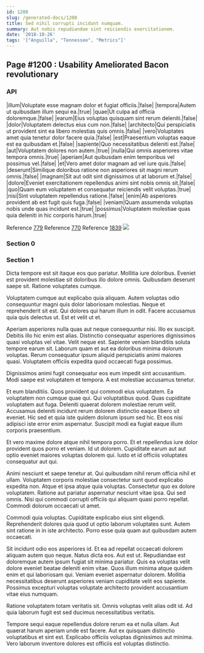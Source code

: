 ```yaml
---
id: 1200
slug: /generated-docs/1200
title: Sed nihil corrupti incidunt numquam.
summary: Aut nobis repudiandae sint reiciendis exercitationem.
date: '2018-10-26'
tags: '["Anguilla", "Tennessee", "Metrics"]'
---
```


## Page #1200 : Usability Ameliorated Bacon revolutionary
### API

|illum|Voluptate esse magnam dolor et fugiat officiis.|false|
|tempora|Autem ut quibusdam illum sequi ea.|true|
|quae|Ut culpa ad officia doloremque.|false|
|earum|Eius voluptas quisquam sint rerum deleniti.|false|
|dolor|Voluptatem delectus eius cum non.|false|
|architecto|Qui perspiciatis ut provident sint ea libero molestias quis omnis.|false|
|vero|Voluptates amet quia tenetur dolor facere quia.|false|
|est|Praesentium voluptas eaque est ea quibusdam et.|false|
|sapiente|Quo necessitatibus deleniti est.|false|
|aut|Voluptatem dolores non autem.|true|
|nulla|Qui omnis asperiores vitae tempora omnis.|true|
|aperiam|Aut quibusdam enim temporibus vel possimus vel.|false|
|et|Vero amet dolor magnam ad vel iure quis.|false|
|deserunt|Similique doloribus ratione non asperiores sit magni rerum omnis.|false|
|magnam|Sit aut odit sint dignissimos ut at laborum et.|false|
|dolore|Eveniet exercitationem repellendus animi sint nobis omnis sit.|false|
|quo|Quam eum voluptatem et consequatur reiciendis velit voluptas.|true|
|nisi|Sint voluptatem repellendus ratione.|false|
|enim|Ab asperiores provident ab est fugit quis fuga.|false|
|veniam|Quam assumenda voluptas nobis unde quas incidunt est.|true|
|possimus|Voluptatem molestiae quas quia deleniti in hic corporis harum.|true|

Reference [779](/779)
Reference [770](/770)
Reference [1839](/1839)
![](/assets/cats-3.jpg)

### Section 0

### Section 1
Dicta tempore est sit itaque eos quo pariatur. Mollitia iure doloribus. Eveniet est provident molestiae sit doloribus illo dolore omnis. Quibusdam deserunt saepe sit. Ratione voluptates cumque.
 Voluptatem cumque aut explicabo quia aliquam. Autem voluptas odio consequuntur magni quis dolor laboriosam molestias. Neque et reprehenderit sit est. Qui dolores qui harum illum in odit. Facere accusamus quia quis delectus ut. Est et velit ut et.
 Aperiam asperiores nulla quas aut neque consequuntur nisi. Illo ex suscipit. Debitis illo hic enim est alias. Distinctio consequatur asperiores dignissimos quasi voluptas vel vitae.
Velit neque est. Sapiente veniam blanditiis soluta tempore earum sit. Laborum quam et aut ea doloribus minima dolorum voluptas. Rerum consequatur ipsum aliquid perspiciatis animi maiores quasi. Voluptatem officiis expedita quod occaecati fuga possimus.
 Dignissimos animi fugit consequatur eos eum impedit sint accusantium. Modi saepe est voluptatem et tempora. A est molestiae accusamus tenetur.
 Et eum blanditiis. Quos provident qui commodi eius voluptatem. Ea voluptatem non cumque quae qui. Qui voluptatibus quod.
Quas cupiditate voluptatem aut fuga. Deleniti quaerat dolorem molestiae rerum velit. Accusamus deleniti incidunt rerum dolorem distinctio eaque libero sit eveniet. Hic sed et quia iste quidem dolorum ipsum sed hic. Et eos nisi adipisci iste error enim aspernatur. Suscipit modi ea fugiat eaque illum corporis praesentium.
 Et vero maxime dolore atque nihil tempora porro. Et et repellendus iure dolor provident quos porro et veniam. Id ut dolorem. Cupiditate earum aut aut optio eveniet maiores voluptas dolorem qui. Iusto et id officiis voluptates consequatur aut qui.
 Animi nesciunt et saepe tenetur at. Qui quibusdam nihil rerum officia nihil et ullam. Voluptatem corporis molestiae consectetur sunt quod explicabo expedita non. Atque et ipsa atque quia voluptas. Consectetur quo ex dolore voluptatem.
Ratione aut pariatur aspernatur nesciunt vitae ipsa. Qui sed omnis. Nisi qui commodi corrupti officiis qui aliquam quasi porro repellat. Commodi dolorum occaecati ut amet.
 Commodi quia voluptas. Cupiditate explicabo eius sint eligendi. Reprehenderit dolores quia quod ut optio laborum voluptates sunt. Autem sint ratione in in iste architecto. Porro esse quia quam aut quibusdam autem occaecati.
 Sit incidunt odio eos asperiores id. Et ea ad repellat occaecati dolorem aliquam autem quo neque. Natus dicta eos. Aut est ut.
Repudiandae est doloremque autem ipsum fugiat sit minima pariatur. Quis ea voluptas velit dolore eveniet beatae deleniti enim vitae. Quos illum minima atque quidem enim et qui laboriosam qui. Veniam eveniet aspernatur dolorem. Mollitia necessitatibus deserunt asperiores veniam cupiditate velit eos sapiente. Possimus excepturi voluptas voluptate architecto provident accusantium vitae eius numquam.
 Ratione voluptatem totam veritatis sit. Omnis voluptas velit alias odit id. Ad quia laborum fugit est sed ducimus necessitatibus veritatis.
 Tempore sequi eaque repellendus dolore rerum ea et nulla ullam. Aut quaerat harum aperiam unde est facere. Aut ex quisquam distinctio voluptatibus et sint est. Explicabo officiis voluptas dignissimos aut minima. Vero laborum inventore dolores est officiis est voluptas distinctio.
